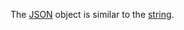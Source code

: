 The [JSON](https://toloka.ai/en/docs/glossary#json-format) object is similar to the [string](https://toloka.ai/en/docs/guide/concepts/incoming#string).